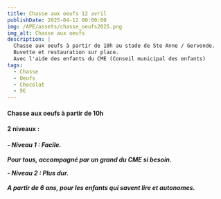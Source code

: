 ```yaml
---
title: Chasse aux oeufs 12 avril
publishDate: 2025-04-12 00:00:00
img: /APE/assets/chasse_oeufs2025.png
img_alt: Chasse aux oeufs
description: |
  Chasse aux oeufs à partir de 10h au stade de Ste Anne / Gervonde.
  Buvette et restauration sur place.
  Avec l'aide des enfants du CME (Conseil municipal des enfants)
tags:
  - Chasse
  - Oeufs
  - Chocolat
  - 5€
---
```

<h4>
<p>Chasse aux oeufs à partir de 10h</p>
</h4>
<h4>
<p>
 2 niveaux :
</p>
</h4>
<h5>
<p>
 - Niveau 1 : Facile. <br></br>
 Pour tous, accompagné par un grand du CME si besoin.
</p>
<p>
 - Niveau 2 : Plus dur. <br></br>
 A partir de 6 ans, pour les enfants qui savent lire et autonomes.
</p>
</h5>
